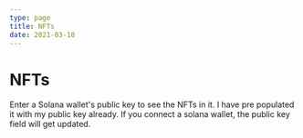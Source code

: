 ```yaml
---
type: page
title: NFTs
date: 2021-03-18
---
```


# NFTs

Enter a Solana wallet's public key to see the NFTs in it.
I have pre populated it with my public key already.
If you connect a solana wallet, the public key field will get updated.

<YourNFTs />
